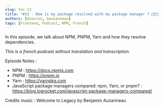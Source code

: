 ```yaml
---
slug: fec-13
title: "#13 - How is my package resolved with my package manager ? 🔎📦💪"
authors: [dsouron, bauzanneau]
tags: [Frontend, Podcast, NPM, French]
---
```


In this episode, we talk about NPM, PNPM, Yarn and how they resolve dependencies.

<!--truncate-->

_This is a french podcast without translation and transcription._


<SpotifyEmbed href="https://open.spotify.com/embed/episode/4dgdQSPeo5SZbN71qikxcQ" />

Episode Notes :

- NPM : https://docs.npmjs.com
- PNPM : https://pnpm.io
- Yarn : https://yarnpkg.com
- JavaScript package managers compared: npm, Yarn, or pnpm? : https://blog.logrocket.com/javascript-package-managers-compared/

Credits music : Welcome to Legacy by Benjamin Auzanneau
